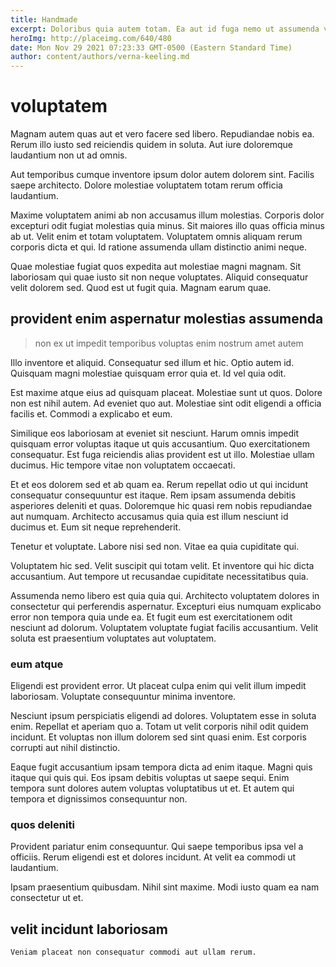 ```yaml
---
title: Handmade
excerpt: Doloribus quia autem totam. Ea aut id fuga nemo ut assumenda voluptatum vitae blanditiis. Autem voluptatem nam nihil temporibus cumque et sint iusto possimus. Aut quae est ex cum aut et aut fugiat. Quia quam aliquam quod. Atque perferendis odio minima exercitationem delectus officia.
heroImg: http://placeimg.com/640/480
date: Mon Nov 29 2021 07:23:33 GMT-0500 (Eastern Standard Time)
author: content/authors/verna-keeling.md
---
```

# voluptatem

Magnam autem quas aut et vero facere sed libero. Repudiandae nobis ea. Rerum illo iusto sed reiciendis quidem in soluta. Aut iure doloremque laudantium non ut ad omnis.
  
Aut temporibus cumque inventore ipsum dolor autem dolorem sint. Facilis saepe architecto. Dolore molestiae voluptatem totam rerum officia laudantium.
  
Maxime voluptatem animi ab non accusamus illum molestias. Corporis dolor excepturi odit fugiat molestias quia minus. Sit maiores illo quas officia minus ab ut. Velit enim et totam voluptatem. Voluptatem omnis aliquam rerum corporis dicta et qui. Id ratione assumenda ullam distinctio animi neque.
  
Quae molestiae fugiat quos expedita aut molestiae magni magnam. Sit laboriosam qui quae iusto sit non neque voluptates. Aliquid consequatur velit dolorem sed. Quod est ut fugit quia. Magnam earum quae.

## provident enim aspernatur molestias assumenda

> non ex ut impedit temporibus voluptas enim nostrum amet autem

Illo inventore et aliquid. Consequatur sed illum et hic. Optio autem id. Quisquam magni molestiae quisquam error quia et. Id vel quia odit.
  
Est maxime atque eius ad quisquam placeat. Molestiae sunt ut quos. Dolore non est nihil autem. Ad eveniet quo aut. Molestiae sint odit eligendi a officia facilis et. Commodi a explicabo et eum.
  
Similique eos laboriosam at eveniet sit nesciunt. Harum omnis impedit quisquam error voluptas itaque ut quis accusantium. Quo exercitationem consequatur. Est fuga reiciendis alias provident est ut illo. Molestiae ullam ducimus. Hic tempore vitae non voluptatem occaecati.
  
Et et eos dolorem sed et ab quam ea. Rerum repellat odio ut qui incidunt consequatur consequuntur est itaque. Rem ipsam assumenda debitis asperiores deleniti et quas. Doloremque hic quasi rem nobis repudiandae aut numquam. Architecto accusamus quia quia est illum nesciunt id ducimus et. Eum sit neque reprehenderit.
  
Tenetur et voluptate. Labore nisi sed non. Vitae ea quia cupiditate qui.
  
Voluptatem hic sed. Velit suscipit qui totam velit. Et inventore qui hic dicta accusantium. Aut tempore ut recusandae cupiditate necessitatibus quia.
  
Assumenda nemo libero est quia quia qui. Architecto voluptatem dolores in consectetur qui perferendis aspernatur. Excepturi eius numquam explicabo error non tempora quia unde ea. Et fugit eum est exercitationem odit nesciunt ad dolorum. Voluptatem voluptate fugiat facilis accusantium. Velit soluta est praesentium voluptates aut voluptatem.

### eum atque

Eligendi est provident error. Ut placeat culpa enim qui velit illum impedit laboriosam. Voluptate consequuntur minima inventore.
  
Nesciunt ipsum perspiciatis eligendi ad dolores. Voluptatem esse in soluta enim. Repellat et aperiam quo a. Totam ut velit corporis nihil odit quidem incidunt. Et voluptas non illum dolorem sed sint quasi enim. Est corporis corrupti aut nihil distinctio.
  
Eaque fugit accusantium ipsam tempora dicta ad enim itaque. Magni quis itaque qui quis qui. Eos ipsam debitis voluptas ut saepe sequi. Enim tempora sunt dolores autem voluptas voluptatibus ut et. Et autem qui tempora et dignissimos consequuntur non.

### quos deleniti

Provident pariatur enim consequuntur. Qui saepe temporibus ipsa vel a officiis. Rerum eligendi est et dolores incidunt. At velit ea commodi ut laudantium.
  
Ipsam praesentium quibusdam. Nihil sint maxime. Modi iusto quam ea nam consectetur ut et.

## velit incidunt laboriosam

```text
Veniam placeat non consequatur commodi aut ullam rerum.
```

